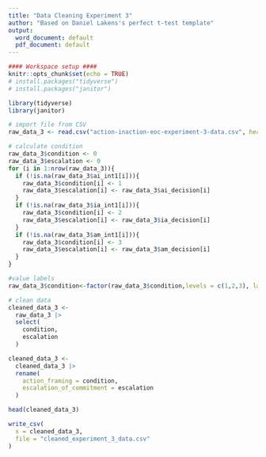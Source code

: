 ```yaml
---
title: "Data Cleaning Experiment 3"
author: "Based on Daniel Lakens's perfect t-test template"
output:
  word_document: default
  pdf_document: default
---
```


```r
#### Workspace setup ####
knitr::opts_chunk$set(echo = TRUE)
# install.packages("tidyverse")
# install.packages("janitor")

library(tidyverse)
library(janitor)
```

```r
# import file from CSV
raw_data_3 <- read.csv("action-inaction-eoc-experiment-3-data.csv", header=TRUE, fileEncoding = "UTF-8-BOM") 

# calculate condition
raw_data_3$condition <- 0
raw_data_3$escalation <- 0
for (i in 1:nrow(raw_data_3)){
  if (!is.na(raw_data_3$ai_int1[i])){
    raw_data_3$condition[i] <- 1
    raw_data_3$escalation[i] <- raw_data_3$ai_decision[i]
  }
  if (!is.na(raw_data_3$ia_int1[i])){
    raw_data_3$condition[i] <- 2
    raw_data_3$escalation[i] <- raw_data_3$ia_decision[i]
  }
  if (!is.na(raw_data_3$am_int1[i])){
    raw_data_3$condition[i] <- 3
    raw_data_3$escalation[i] <- raw_data_3$am_decision[i]
  }
}

#value labels
raw_data_3$condition<-factor(raw_data_3$condition,levels = c(1,2,3), labels=c("Escalation-action", "Deescalation-action", "Ambiguous"))
```

```r
# clean data
cleaned_data_3 <-
  raw_data_3 |>
  select(
    condition,
    escalation
  )

cleaned_data_3 <-
  cleaned_data_3 |>
  rename(
    action_framing = condition,
    escalation_of_commitment = escalation
  )

head(cleaned_data_3)
```

```r
write_csv(
  x = cleaned_data_3,
  file = "cleaned_experiment_3_data.csv"
)
```

